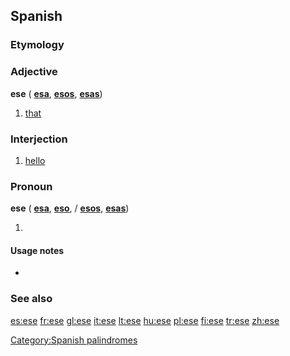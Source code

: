 {{see|ése}}
==Spanish==

===Etymology===
{{L.|es}} {{term|ipse}}

===Adjective===
'''ese''' {{m}} {{context|demonstrative|lang=es}} ({{f}} '''[[esa]]''', {{m|p}} '''[[esos]]''', {{f|p}} '''[[esas]]''') 

# [[that]]

===Interjection===
{{infl|es|interjection}}

# {{Mexico|informal|lang=es}} [[hello]]

===Pronoun===
'''ese''' {{m}} {{context|demonstrative|lang=es}} ({{f}} '''[[esa]]''', {{n}} '''[[eso]]''', {{m|p}}/{{n|p}} '''[[esos]]''', {{f|p}} '''[[esas]]''') 
# {{alternative spelling of|ése}}

====Usage notes====
* {{es-demonstrative-accent-usage}}

===See also===
{{Spanish pronoun}}

[[Category:Spanish palindromes]]

[[es:ese]]
[[fr:ese]]
[[gl:ese]]
[[it:ese]]
[[lt:ese]]
[[hu:ese]]
[[pl:ese]]
[[fi:ese]]
[[tr:ese]]
[[zh:ese]]